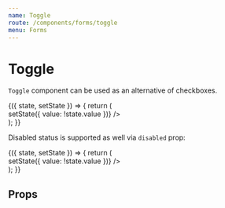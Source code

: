 ```yaml
---
name: Toggle
route: /components/forms/toggle
menu: Forms
---
```





# Toggle

`Toggle` component can be used as an alternative of checkboxes.

<Playground>
    <div className="storybook-container borrow-ui">
        <FormsStoryWrapper initialState={{ value: true }}>
            {({ state, setState }) => {
                return (
                    <div style={{ width: 400 }}>
                        <Field label="Close the window when the process is done">
                            <Toggle
                                checked={state.value}
                                onClick={() => setState({ value: !state.value })}
                            />
                        </Field>
                    </div>
                );
            }}
        </FormsStoryWrapper>
    </div>
</Playground>

Disabled status is supported as well via `disabled` prop:

<Playground>
    <div className="storybook-container borrow-ui">
        <FormsStoryWrapper initialState={{ value: true }}>
            {({ state, setState }) => {
                return (
                    <div style={{ width: 400 }}>
                        <Field label="Close the window when the process is done">
                            <Toggle
                                checked={state.value}
                                disabled={true}
                                onClick={() => setState({ value: !state.value })}
                            />
                        </Field>
                    </div>
                );
            }}
        </FormsStoryWrapper>
    </div>
</Playground>

## Props

<Props of={Toggle} />
